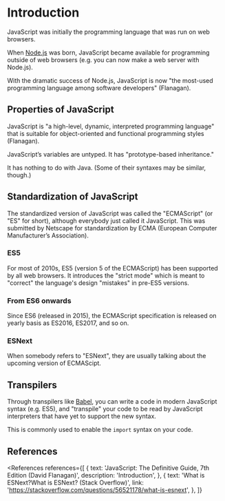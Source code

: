 
# Introduction

JavaScript was initially the programming language that was run on web browsers.

When [Node.js](https://nodejs.org/en/) was born, JavaScript became available for programming outside of web browsers (e.g. you can now make a web server with Node.js).

With the dramatic success of Node.js, JavaScript is now "the most-used programming language among software developers" (Flanagan).

## Properties of JavaScript

JavaScript is "a high-level, dynamic, interpreted programming language" that is suitable for object-oriented and functional programming styles (Flanagan).

JavaScript’s variables are untyped. It has "prototype-based inheritance."

It has nothing to do with Java. (Some of their syntaxes may be similar, though.)

## Standardization of JavaScript

The standardized version of JavaScript was called the "ECMAScript" (or "ES" for short), although everybody just called it JavaScript. This was submitted by Netscape for standardization by ECMA (European Computer Manufacturer’s Association).

### ES5

For most of 2010s, ES5 (version 5 of the ECMAScript) has been supported by all web browsers. It introduces the "strict mode" which is meant to "correct" the language's design "mistakes" in pre-ES5 versions.

### From ES6 onwards

Since ES6 (released in 2015), the ECMAScript specification is released on yearly basis as ES2016, ES2017, and so on.

### ESNext

When somebody refers to "ESNext", they are usually talking about the upcoming version of ECMAScipt.

## Transpilers

Through transpilers like [Babel](https://babeljs.io/), you can write a code in modern JavaScript syntax (e.g. ES5), and "transpile" your code to be read by JavaScript interpreters that have yet to support the new syntax.

This is commonly used to enable the `import` syntax on your code.

## References

<References
  references={[
    {
      text: 'JavaScript: The Definitive Guide, 7th Edition (David Flanagan)',
      description: 'Introduction',
    },
    {
      text: 'What is ESNext?What is ESNext? (Stack Overflow)',
      link: 'https://stackoverflow.com/questions/56521178/what-is-esnext',
    },
  ]}
></References>
